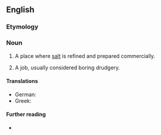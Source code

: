 {{also|salt works}}
==English==

===Etymology===
{{compound|en|salt|works}}

===Noun===
{{en-noun|saltworks}}

# {{lb|en|pluralonly}} A place where [[salt]] is refined and prepared commercially.
# {{lb|en|figuratively|pluralonly}} A job, usually considered boring drudgery.
#: {{ux|en|I'm off to the '''saltworks''' again. Another day, another dollar.}}

====Translations====
{{trans-top|salt works}}
* German: {{t|de|Salzwerk|n}}
* Greek: {{t|el|αλατοποιείο|n}}
{{trans-mid}}
{{trans-bottom}}

====Further reading====
* {{pedialite}}